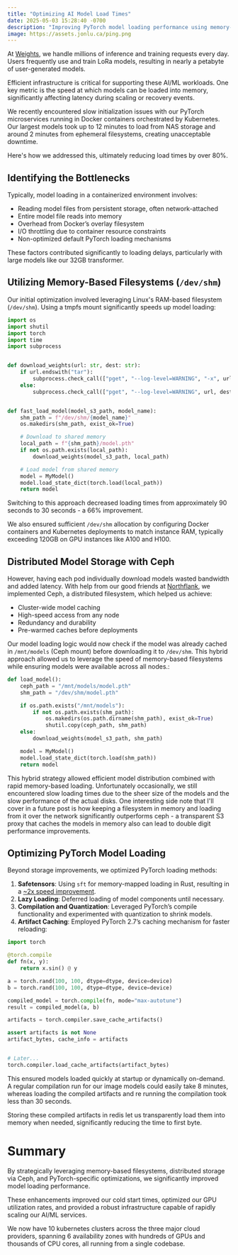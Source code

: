 ```yaml
---
title: "Optimizing AI Model Load Times"
date: 2025-05-03 15:28:40 -0700
description: "Improving PyTorch model loading performance using memory-based filesystems and distributed storage in Kubernetes."
image: https://assets.jonlu.ca/ping.png
---
```


At [Weights](https://www.weights.com), we handle millions of inference and training requests every day. Users frequently use and train LoRa models, resulting in nearly a petabyte of user-generated models.

Efficient infrastructure is critical for supporting these AI/ML workloads. One key metric is the speed at which models can be loaded into memory, significantly affecting latency during scaling or recovery events.

We recently encountered slow initialization issues with our PyTorch microservices running in Docker containers orchestrated by Kubernetes. Our largest models took up to 12 minutes to load from NAS storage and around 2 minutes from ephemeral filesystems, creating unacceptable downtime.

Here's how we addressed this, ultimately reducing load times by over 80%.

## Identifying the Bottlenecks

Typically, model loading in a containerized environment involves:

- Reading model files from persistent storage, often network-attached
- Entire model file reads into memory
- Overhead from Docker’s overlay filesystem
- I/O throttling due to container resource constraints
- Non-optimized default PyTorch loading mechanisms

These factors contributed significantly to loading delays, particularly with large models like our 32GB transformer.

## Utilizing Memory-Based Filesystems (`/dev/shm`)

Our initial optimization involved leveraging Linux's RAM-based filesystem (`/dev/shm`). Using a tmpfs mount significantly speeds up model loading:

```python
import os
import shutil
import torch
import time
import subprocess


def download_weights(url: str, dest: str):
    if url.endswith("tar"):
        subprocess.check_call(["pget", "--log-level=WARNING", "-x", url, dest], close_fds=False)
    else:
        subprocess.check_call(["pget", "--log-level=WARNING", url, dest], close_fds=False)


def fast_load_model(model_s3_path, model_name):
    shm_path = f"/dev/shm/{model_name}"
    os.makedirs(shm_path, exist_ok=True)

    # Download to shared memory
    local_path = f"{shm_path}/model.pth"
    if not os.path.exists(local_path):
        download_weights(model_s3_path, local_path)

    # Load model from shared memory
    model = MyModel()
    model.load_state_dict(torch.load(local_path))
    return model
```

Switching to this approach decreased loading times from approximately 90 seconds to 30 seconds - a 66% improvement.

We also ensured sufficient `/dev/shm` allocation by configuring Docker containers and Kubernetes deployments to match instance RAM, typically exceeding 120GB on GPU instances like A100 and H100.

## Distributed Model Storage with Ceph

However, having each pod individually download models wasted bandwidth and added latency. With help from our good friends at [Northflank](https://northflank.com/), we implemented Ceph, a distributed filesystem, which helped us achieve:

- Cluster-wide model caching
- High-speed access from any node
- Redundancy and durability
- Pre-warmed caches before deployments

Our model loading logic would now check if the model was already cached in `/mnt/models` (Ceph mount) before downloading it to `/dev/shm`. This hybrid approach allowed us to leverage the speed of memory-based filesystems while ensuring models were available across all nodes.:

```python
def load_model():
    ceph_path = "/mnt/models/model.pth"
    shm_path = "/dev/shm/model.pth"

    if os.path.exists("/mnt/models"):
        if not os.path.exists(shm_path):
            os.makedirs(os.path.dirname(shm_path), exist_ok=True)
            shutil.copy(ceph_path, shm_path)
    else:
        download_weights(model_s3_path, shm_path)

    model = MyModel()
    model.load_state_dict(torch.load(shm_path))
    return model
```

This hybrid strategy allowed efficient model distribution combined with rapid memory-based loading. Unfortunately occasionally, we still encountered slow loading times due to the sheer size of the models and the slow performance of the actual disks. One interesting side note that I'll cover in a future post is how keeping a filesystem in memory and loading from it over the network significantly outperforms ceph - a transparent S3 proxy that caches the models in memory also can lead to double digit performance improvements.

## Optimizing PyTorch Model Loading

Beyond storage improvements, we optimized PyTorch loading methods:

1. **Safetensors**: Using `sft` for memory-mapped loading in Rust, resulting in a [\~2x speed improvement](https://huggingface.co/docs/safetensors/en/speed).
2. **Lazy Loading**: Deferred loading of model components until necessary.
3. **Compilation and Quantization**: Leveraged PyTorch’s compile functionality and experimented with quantization to shrink models.
4. **Artifact Caching**: Employed PyTorch 2.7’s caching mechanism for faster reloading:

```python
import torch

@torch.compile
def fn(x, y):
    return x.sin() @ y

a = torch.rand(100, 100, dtype=dtype, device=device)
b = torch.rand(100, 100, dtype=dtype, device=device)

compiled_model = torch.compile(fn, mode="max-autotune")
result = compiled_model(a, b)

artifacts = torch.compiler.save_cache_artifacts()

assert artifacts is not None
artifact_bytes, cache_info = artifacts


# Later...
torch.compiler.load_cache_artifacts(artifact_bytes)
```

This ensured models loaded quickly at startup or dynamically on-demand. A regular compilation run for our image models could easily take 8 minutes, whereas loading the compiled artifacts and re running the compilation took less than 30 seconds.

Storing these compiled artifacts in redis let us transparently load them into memory when needed, significantly reducing the time to first byte.

# Summary

By strategically leveraging memory-based filesystems, distributed storage via Ceph, and PyTorch-specific optimizations, we significantly improved model loading performance.

These enhancements improved our cold start times, optimized our GPU utilization rates, and provided a robust infrastructure capable of rapidly scaling our AI/ML services.

We now have 10 kubernetes clusters across the three major cloud providers, spanning 6 availability zones with hundreds of GPUs and thousands of CPU cores, all running from a single codebase.

